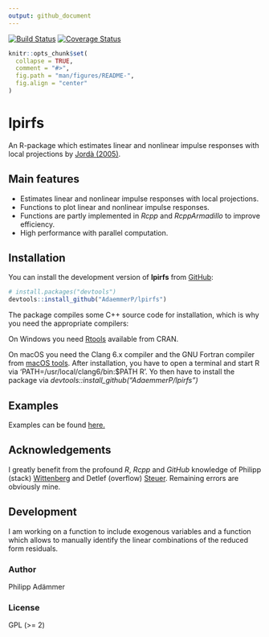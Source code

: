 ```yaml
---
output: github_document
---
```


<!-- README.md is generated from README.Rmd. Please edit that file -->

[![Build Status](https://travis-ci.com/AdaemmerP/lpirfs.svg)](https://travis-ci.com/AdaemmerP/lpirfs)
[![Coverage Status](https://codecov.io/gh/adaemmerp/lpirfs/graph/badge.svg)](https://codecov.io/github/adaemmerp/lpirfs?branch=master) 
 

```r
knitr::opts_chunk$set(
  collapse = TRUE,
  comment = "#>",
  fig.path = "man/figures/README-",
  fig.align = "center"
)
```


# lpirfs
An R-package which estimates linear and nonlinear impulse responses
with local projections by [Jordà (2005)](https://www.aeaweb.org/articles?id=10.1257/0002828053828518).

## Main features

- Estimates linear and nonlinear impulse responses with local projections.
- Functions to plot linear and nonlinear impulse responses.
- Functions are partly implemented in *Rcpp* and *RcppArmadillo* to improve efficiency.
- High performance with parallel computation.

## Installation

You can install the development version of **lpirfs** from [GitHub](https://github.com/):

``` r
# install.packages("devtools")
devtools::install_github("AdaemmerP/lpirfs")
```

The package compiles some C++ source code for installation, which is why you need the appropriate compilers:

On Windows you need [Rtools](https://cran.r-project.org/bin/windows/Rtools/) available from CRAN. 

On macOS you need the Clang 6.x compiler and the GNU Fortran compiler from [macOS tools](https://cran.r-project.org/bin/macosx/tools/).
After installation, you have to open a terminal and start R via 'PATH=/usr/local/clang6/bin:$PATH R'. 
Yo then have to install the package via *devtools::install_github("AdaemmerP/lpirfs")*



## Examples
Examples can be found [here.](https://adaemmerp.github.io/lpirfs/README_docs.html)

## Acknowledgements
I greatly benefit from the profound *R*, *Rcpp* and *GitHub* knowledge of Philipp (stack) [Wittenberg](https://github.com/wittenberg) and Detlef (overflow) [Steuer](https://github.com/dsteuer). Remaining errors are obviously mine. 

## Development
I am working on a function to include exogenous variables and a function which allows to manually
identify the linear combinations of the reduced form residuals. 

### Author
Philipp Adämmer

### License

GPL (>= 2)
